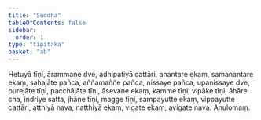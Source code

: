 ```yaml
---
title: "Suddha"
tableOfContents: false
sidebar:
  order: 1
type: "tipitaka"
basket: "ab"
---
```



<DynamicBreadcrumb />

<Division number="410">

<Paragraph number="3359">
Hetuyā tīṇi, ārammaṇe dve, adhipatiyā cattāri, anantare ekaṃ, samanantare ekaṃ, sahajāte pañca, aññamaññe pañca, nissaye pañca, upanissaye dve, purejāte tīṇi, pacchājāte tīṇi, āsevane ekaṃ, kamme tīṇi, vipāke tīṇi, āhāre cha, indriye satta, jhāne tīṇi, magge tīṇi, sampayutte ekaṃ, vippayutte cattāri, atthiyā nava, natthiyā ekaṃ, vigate ekaṃ, avigate nava.

</Paragraph>
</Division>

<Paragraph number="3360" type="center">
Anulomaṃ.
</Paragraph>
